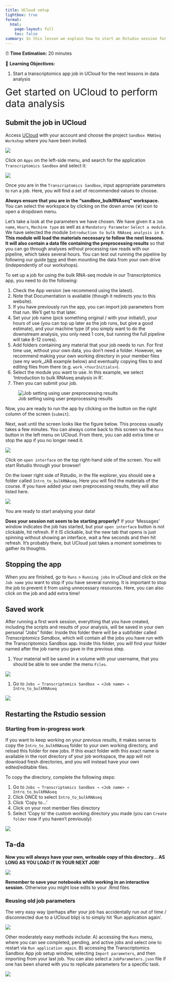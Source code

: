 ```yaml
---
title: UCloud setup
lightbox: true
format:
  html:
    page-layout: full
    toc: false
summary: In this lesson we explain how to start an Rstudio session for data analysis
---
```


:::{.callout-note title="Section Overview"}

⏰ **Time Estimation:** 20 minutes  

💬 **Learning Objectives:**

1. Start a transcriptomics app job in UCloud for the next lessons in data analysis
:::

<span style="font-size:30px;"> Get started on UCloud to perform data analysis<span>

## Submit the job in UCloud

Access [UCloud](https://cloud.sdu.dk) with your account and choose the project `Sandbox RNASeq Workshop` where you have been invited.

![](./img/04c_preprocessing_setup/chooseProject.png)

Click on `Apps` on the left-side menu, and search for the application `Transcriptomics Sandbox` and select it:

![](./img/05a_data_analysis_setup/apps.png)

Once you are in the `Transcriptomics Sandbox`, input appropriate parameters to run a job. Here, you will find a set of recommended values to choose. 

:::{.callout-warning}
**Always ensure that you are in the "sandbox_bulkRNAseq" workspace.** You can select the workspace by clicking on the down arrow (**&or;**) icon to open a dropdown menu.
:::

Let's take a look at the parameters we have chosen. We have given it a `Job name`, `Hours`, `Machine type` as well as a `Mandatory Parameter` `Select a module`. We have selected the module `Introduction to bulk RNAseq analysis in R`. **This module will load the materials necessary to follow the next lessons. It will also contain a data file containing the preprocessing results** so that you can go through analyses without processing raw reads with our pipeline, which takes several hours. You can test out running the pipeline by following our guide [here](https://hds-sandbox.github.io/bulk_RNAseq_course/develop/04b_pipelines.html) and then mounting the data from your own drive (independently of our workshops).

To set up a job for using the bulk RNA-seq module in our Transcriptomics app, you need to do the following:

1. Check the App version (we recommend using the latest).
2. Note that Documentation is available (though it redirects you to this website).
3. If you have previously run the app, you can import job parameters from that run. We'll get to that later.
4.  Set your job name (pick something original / with your initials!), your hours of use (you can top up later as the job runs, but give a good estimate), and your machine type (if you simply want to do the downstream analysis, you only need 1 core, but running the full pipeline will take 8-12 cores).
5. Add folders containing any material that your job needs to run. For first time use, without your own data, you don't need a folder. However, we recommend making your own working directory in your member files (see my work_JAB example below) and eventually copying files to and editing files from there (e.g. `work_<YourInitials>`).
6. Select the module you want to use. In this example, we select 'Introduction to bulk RNAseq analysis in R'.
7. Then you can submit your job.

![Job setting using user preprocessing results](./img/05a_data_analysis_setup/1124_setupUCloudJob.png)


Now, you are ready to run the app by clicking on the button on the right column of the screen (`submit`).

Next, wait until the screen looks like the figure below. This process usually takes a few minutes. You can always come back to this screen via the `Runs` button in the left menu on UCloud. From there, you can add extra time or stop the app if you no longer need it.

![](./img/05a_data_analysis_setup/startappTrans.png)

Click on `open interface` on the top right-hand side of the screen. You will start Rstudio through your browser!

On the lower right side of Rstudio, in the file explorer, you should see a folder called `Intro_to_bulkRNAseq`. Here you will find the materials of the course. If you have added your own preprocessing results, they will also listed here.

![](./img/05a_data_analysis_setup/courseMaterial.png)

You are ready to start analysing your data!

:::{.callout-warning}
**Does your session not seem to be starting properly?** If your 'Messages' window indicates the job has started, but your `open interface` button is not clickable, hit refresh. If it IS clickable, but the new tab that opens is just spinning without showing an interface, wait a few seconds and then hit refresh. It's probably there, but UCloud just takes a moment sometimes to gather its thoughts.
:::

## Stopping the app

When you are finished, go to `Runs` > `Running jobs` in uCloud and click on the `Job name` you want to stop if you have several running. It is important to stop the job to prevent it from using unnecessary resources. Here, you can also click on the job and add extra time!

## Saved work

After running a first work session, everything that you have created, including the scripts and results of your analysis, will be saved in your own personal *"Jobs"* folder. Inside this folder there will be a subfolder called *Transcriptomics Sandbox*, which will contain all the jobs you have run with the Transcriptomics Sandbox app. Inside this folder, you will find your folder named after the job name you gave in the previous step.

1. Your material will be saved in a volume with your username, that you should be able to see under the menu `Files`. 

![](./img/04c_preprocessing_setup/fileDrives.png)

1. Go to `Jobs → Transcriptomics Sandbox → <Job name> → Intro_to_bulkRNAseq`

![](./img/05a_data_analysis_setup/fileTranscript.png)

## Restarting the Rstudio session

### Starting from in-progress work

If you want to keep working on your previous results, it makes sense to copy the `Intro_to_bulkRNAseq` folder to your own working directory, and reload this folder for new jobs. If this exact folder with this exact name is available in the root directory of your job workspace, the app will not download fresh directories, and you will instead have your own edited/editable files.

To copy the directory, complete the following steps:

1. Go to `Jobs → Transcriptomics Sandbox → <Job name> → Intro_to_bulkRNAseq`
2. Click ONCE to select `Intro_to_bulkRNAseq`
3. Click 'Copy to...'
4. Click on your root member files directory
5. Select 'Copy to' the custom working directory you made (you can `Create folder` now if you haven't previously)

![](./img/05a_data_analysis_setup/1124_setupUCloudwriteabledir.png)

:::{.callout-tip}
# Ta-da
**Now you will always have your own, writeable copy of this directory... AS LONG AS YOU LOAD IT IN YOUR NEXT JOB!**
:::

![](./img/05a_data_analysis_setup/1124_setupUCloudjob_owndir.png)

:::{.callout-warning}
**Remember to save your notebooks while working in an interactive session.** Otherwise you might lose edits to your .Rmd files.
:::

### Reusing old job parameters

The very easy way (perhaps after your job has accidentally run out of time / disconnected due to a UCloud blip) is to simply hit 'Run application again'.

![](./img/05a_data_analysis_setup/1124_restartUCloud_easy.png)

Other moderately easy methods include:
A) accessing the `Runs` menu, where you can see completed, pending, and active jobs and select one to restart via `Run application again`.
B) accessing the Transcriptomics Sandbox App job setup window, selecting `Import parameters`, and then importing from your last job. You can also select a `JobParameters.json` file if one has been shared with you to replicate parameters for a specific task.

![](./img/05a_data_analysis_setup/1124_importJobparams.png)